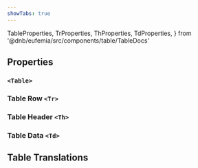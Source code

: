 ```yaml
---
showTabs: true
---
```


  TableProperties,
  TrProperties,
  ThProperties,
  TdProperties,
} from '@dnb/eufemia/src/components/table/TableDocs'

## Properties

### `<Table>`

<PropertiesTable props={TableProperties} showDefaultValue />

### Table Row `<Tr>`

<PropertiesTable props={TrProperties} showDefaultValue />

### Table Header `<Th>`

<PropertiesTable props={ThProperties} showDefaultValue />

### Table Data `<Td>`

<PropertiesTable props={TdProperties} showDefaultValue />

## Table Translations

<TranslationsTable localeKey="Table" />
